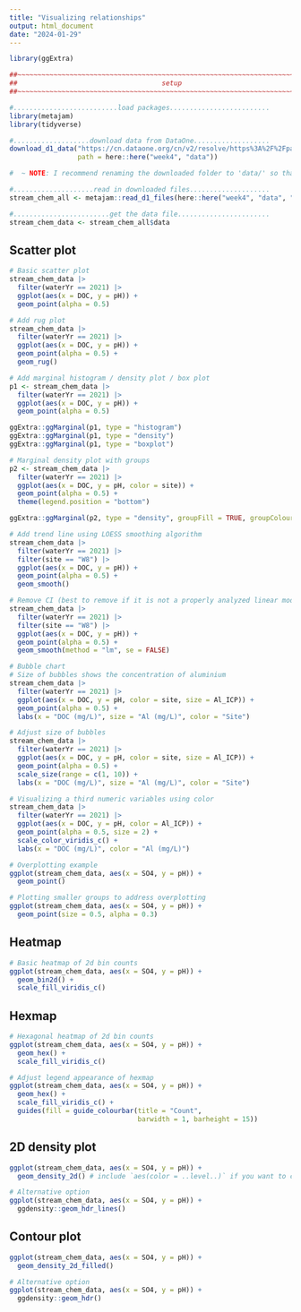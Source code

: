 ```yaml
---
title: "Visualizing relationships"
output: html_document
date: "2024-01-29"
---
```


```r
library(ggExtra)
```


```r
##~~~~~~~~~~~~~~~~~~~~~~~~~~~~~~~~~~~~~~~~~~~~~~~~~~~~~~~~~~~~~~~~~~~~~~~~~~~~~~
##                                    setup                                 ----
##~~~~~~~~~~~~~~~~~~~~~~~~~~~~~~~~~~~~~~~~~~~~~~~~~~~~~~~~~~~~~~~~~~~~~~~~~~~~~~

#..........................load packages.........................
library(metajam) 
library(tidyverse)

#...................download data from DataOne...................
download_d1_data("https://cn.dataone.org/cn/v2/resolve/https%3A%2F%2Fpasta.lternet.edu%2Fpackage%2Fdata%2Feml%2Fknb-lter-hbr%2F208%2F9%2F3b3cf7ea447cb875d7c7d68ebdfd24c7",
                 path = here::here("week4", "data")) 

#  ~ NOTE: I recommend renaming the downloaded folder to 'data/' so that it's ignored by .gitignore! ~
```

```r

#....................read in downloaded files....................
stream_chem_all <- metajam::read_d1_files(here::here("week4", "data", "https_pasta.lternet.edu_package_metadata_eml_knb-lter-hbr_208_9__HubbardBrook_weekly_stream_chemistry__csv"))

#........................get the data file.......................
stream_chem_data <- stream_chem_all$data
```

## Scatter plot

```r
# Basic scatter plot
stream_chem_data |> 
  filter(waterYr == 2021) |> 
  ggplot(aes(x = DOC, y = pH)) + 
  geom_point(alpha = 0.5)
```

```r
# Add rug plot
stream_chem_data |> 
  filter(waterYr == 2021) |> 
  ggplot(aes(x = DOC, y = pH)) + 
  geom_point(alpha = 0.5) +
  geom_rug()
```

```r
# Add marginal histogram / density plot / box plot
p1 <- stream_chem_data |> 
  filter(waterYr == 2021) |> 
  ggplot(aes(x = DOC, y = pH)) + 
  geom_point(alpha = 0.5)

ggExtra::ggMarginal(p1, type = "histogram")
ggExtra::ggMarginal(p1, type = "density")
ggExtra::ggMarginal(p1, type = "boxplot")
```

```r
# Marginal density plot with groups
p2 <- stream_chem_data |> 
  filter(waterYr == 2021) |> 
  ggplot(aes(x = DOC, y = pH, color = site)) + 
  geom_point(alpha = 0.5) +
  theme(legend.position = "bottom")

ggExtra::ggMarginal(p2, type = "density", groupFill = TRUE, groupColour = TRUE)
```

```r
# Add trend line using LOESS smoothing algorithm
stream_chem_data |> 
  filter(waterYr == 2021) |> 
  filter(site == "W8") |> 
  ggplot(aes(x = DOC, y = pH)) + 
  geom_point(alpha = 0.5) +
  geom_smooth()
```

```r
# Remove CI (best to remove if it is not a properly analyzed linear model)
stream_chem_data |> 
  filter(waterYr == 2021) |> 
  filter(site == "W8") |> 
  ggplot(aes(x = DOC, y = pH)) + 
  geom_point(alpha = 0.5) +
  geom_smooth(method = "lm", se = FALSE)
```

```r
# Bubble chart
# Size of bubbles shows the concentration of aluminium
stream_chem_data |> 
  filter(waterYr == 2021) |> 
  ggplot(aes(x = DOC, y = pH, color = site, size = Al_ICP)) + 
  geom_point(alpha = 0.5) +
  labs(x = "DOC (mg/L)", size = "Al (mg/L)", color = "Site")
```

```r
# Adjust size of bubbles
stream_chem_data |> 
  filter(waterYr == 2021) |> 
  ggplot(aes(x = DOC, y = pH, color = site, size = Al_ICP)) + 
  geom_point(alpha = 0.5) +
  scale_size(range = c(1, 10)) +
  labs(x = "DOC (mg/L)", size = "Al (mg/L)", color = "Site")
```

```r
# Visualizing a third numeric variables using color
stream_chem_data |> 
  filter(waterYr == 2021) |> 
  ggplot(aes(x = DOC, y = pH, color = Al_ICP)) + 
  geom_point(alpha = 0.5, size = 2) +
  scale_color_viridis_c() +
  labs(x = "DOC (mg/L)", color = "Al (mg/L)")
```

```r
# Overplotting example
ggplot(stream_chem_data, aes(x = SO4, y = pH)) + 
  geom_point()
```

```r
# Plotting smaller groups to address overplotting
ggplot(stream_chem_data, aes(x = SO4, y = pH)) + 
  geom_point(size = 0.5, alpha = 0.3) 
```

## Heatmap

```r
# Basic heatmap of 2d bin counts
ggplot(stream_chem_data, aes(x = SO4, y = pH)) +
  geom_bin2d() +
  scale_fill_viridis_c()
```

## Hexmap

```r
# Hexagonal heatmap of 2d bin counts
ggplot(stream_chem_data, aes(x = SO4, y = pH)) +
  geom_hex() +
  scale_fill_viridis_c()
```

```r
# Adjust legend appearance of hexmap
ggplot(stream_chem_data, aes(x = SO4, y = pH)) +
  geom_hex() +
  scale_fill_viridis_c() + 
  guides(fill = guide_colourbar(title = "Count", 
                                barwidth = 1, barheight = 15))
```

## 2D density plot

```r
ggplot(stream_chem_data, aes(x = SO4, y = pH)) +
  geom_density_2d() # include `aes(color = ..level..)` if you want to color contours by level of density
```

```r
# Alternative option
ggplot(stream_chem_data, aes(x = SO4, y = pH)) +
  ggdensity::geom_hdr_lines()
```


## Contour plot

```r
ggplot(stream_chem_data, aes(x = SO4, y = pH)) +
  geom_density_2d_filled()
```

```r
# Alternative option
ggplot(stream_chem_data, aes(x = SO4, y = pH)) +
  ggdensity::geom_hdr()
```

